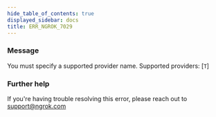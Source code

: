 ```yaml
---
hide_table_of_contents: true
displayed_sidebar: docs
title: ERR_NGROK_7029
---
```


### Message

You must specify a supported provider name. Supported providers: [`T`]

### Further help

If you're having trouble resolving this error, please reach out to [support@ngrok.com](mailto:support@ngrok.com?subject=Help%20with%20ERR_NGROK_7029)
